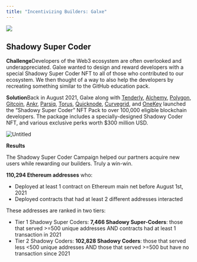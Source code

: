 ```yaml
---
title: "Incentivizing Builders: Galxe"
---
```


![](/images/case-studies/galxe-case-study-banner-1-d81f989f7843b879b05943241652867d.png)

## Shadowy Super Coder[](#shadowy-super-coder "Direct link to heading")

**Challenge**Developers of the Web3 ecosystem are often overlooked and underappreciated. Galxe wanted to design and reward developers with a special Shadowy Super Coder NFT to all of those who contributed to our ecosystem. We then thought of a way to also help the developers by recreating something similar to the GitHub education pack.

**Solution**Back in August 2021, Galxe along with [Tenderly](https://tenderly.co/), [Alchemy](https://www.alchemy.com/), [Polygon](https://polygon.technology/), [Gitcoin](https://gitcoin.co/), [Ankr](https://www.ankr.com/), [Parsiq](https://www.parsiq.net/), [Torus](https://toruswallet.io/), [Quicknode](https://www.quicknode.com/), [Curvegrid](https://www.curvegrid.com/), and [OneKey](https://onekey.so/) launched the “Shadowy Super Coder” NFT Pack to over 100,000 eligible blockchain developers. The package includes a specially-designed Shadowy Coder NFT, and various exclusive perks worth $300 million USD.

![Untitled](/images/case-studies/shadowy-super-coder-85a27c43d84d0805d3f6c9734f3b057e.png)

**Results**

The Shadowy Super Coder Campaign helped our partners acquire new users while rewarding our builders. Truly a win-win. 

**110,294 Ethereum addresses** who:

* Deployed at least 1 contract on Ethereum main net before August 1st, 2021
* Deployed contracts that had at least 2 different addresses interacted

These addresses are ranked in two tiers:

* Tier 1 Shadowy Super Coders: **7,466 Shadowy Super-Coders**: those that served >=500 unique addresses AND contracts had at least 1 transaction in 2021
* Tier 2 Shadowy Coders: **102,828 Shadowy Coders**: those that served less <500 unique addresses AND those that served >=500 but have no transaction since 2021